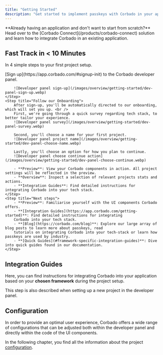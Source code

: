 ```yaml
---
title: "Getting Started"
description: "Get started to implement passkeys with Corbado in your application by following these steps."
---
```



<Note>
    **Already having an application and don't want to start from scratch?** <br />Head over to the [Corbado
    Connect](/products/corbado-connect) solution and learn how to integrate Corbado in an existing application.
</Note>

## Fast Track in &lt; 10 Minutes

In 4 simple steps to your first project setup.

<Steps>
    <Step title="Sign up to Corbado">
        [Sign up](https://app.corbado.com/#signup-init) to the Corbado developer panel.

        ![Developer panel sign-up](/images/overview/getting-started/dev-panel-sign-up.webp)
    </Step>
    <Step title="Follow our Onboarding">
        After sign-up, you'll be automatically directed to our onboarding, which will set you up. <br />
        First, we're going through a quick survey regarding tech stack, to better tailor your experience.
        ![Developer panel survey](/images/overview/getting-started/dev-panel-survey.webp)

        Second, you'll choose a name for your first project.
        ![Developer panel project name](/images/overview/getting-started/dev-panel-choose-name.webp)

        Lastly, you'll choose an option for how you plan to continue.
        ![Developer panel choose continue action](/images/overview/getting-started/dev-panel-choose-continue.webp)

        - **Preview**: View your Corbado components in action. All project settings will be reflected in the preview.
        - **Overview**: Inspect a selection of relevant projects stats and actions.
        - **Integration Guides**: Find detailed instructions for integrating Corbado into your tech stack.
    </Step>
    <Step title="Next steps">
        - **Preview**: Familiarise yourself with the UI components Corbado offers.
        - **[Integration Guides](https://app.corbado.com/getting-started)**: Find detailed instructions for integrating
        Corbado into your tech stack.
        - **[Blog](https://corbado.com/blog)**: Explore our large array of blog posts to learn more about passkeys, read
        tutorials on integrating Corbado into your tech-stack or learn how passkeys are used by industry.
        - **[Quick Guides](#framework-specific-integration-guides)**: Dive into quick guides found in our documentation.
    </Step>
</Steps>

## Integration Guides

Here, you can find instructions for integrating Corbado into your application based on your **chosen framework** during the project setup.

<Note>This step is also described when setting up a new project in the developer panel.</Note>

<IntegrationGuides />

## Configuration

In order to provide an optimal user experience, Corbado offers a wide range of configurations that can be adjusted both within the developer panel and directly within the code of the UI components.

In the following chapter, you find all the information about the project [configuration](/overview/configuration).
